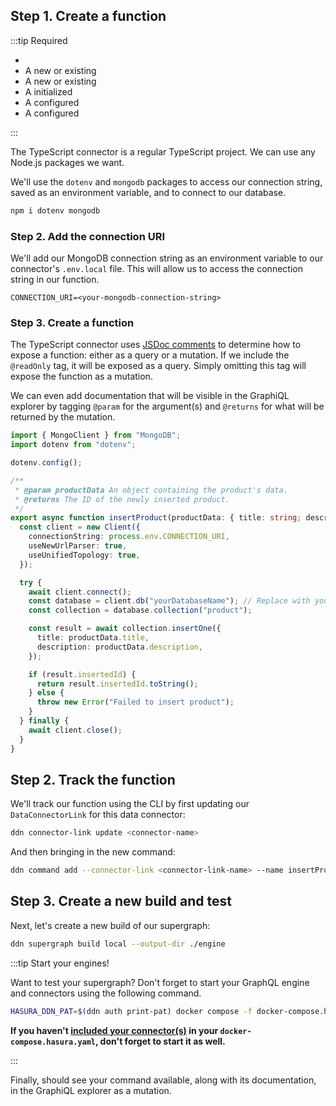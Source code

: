 
## Step 1. Create a function

:::tip Required

- <BaseUrlLink to="/getting-started/prerequisites" text="The DDN CLI, VS Code extension, and Docker installed" />
- A new or existing <BaseUrlLink to="/getting-started/init-supergraph" text="supergraph" />
- A new or existing <BaseUrlLink to="/getting-started/init-subgraph" text="subgraph" />
- A <BaseUrlLink to="/getting-started/build/connect-to-data/connect-a-source" text="MongoDB connector"/> initialized
- A <BaseUrlLink to="/getting-started/build/connect-to-data/create-source-metadata" text="DataConnectorLink"/>
  configured
- A <BaseUrlLink to="/getting-started/build/connect-to-data/integrate-business-logic" text="TypeScript connector"/>
  configured

:::

The TypeScript connector is a regular TypeScript project. We can use any Node.js packages we want.

We'll use the `dotenv` and `mongodb` packages to access our connection string, saved as an environment variable, and to
connect to our database.

```bash title="From the my_subgraph/connector/my_mongo directory, run:"
npm i dotenv mongodb
```

### Step 2. Add the connection URI

We'll add our MongoDB connection string as an environment variable to our connector's `.env.local` file. This will allow
us to access the connection string in our function.

```env title="my_subgraph/connectors/my_mongo/.env.local"
CONNECTION_URI=<your-mongodb-connection-string>
```

### Step 3. Create a function

The TypeScript connector uses [JSDoc comments](https://jsdoc.app/) to determine how to expose a function: either as a
query or a mutation. If we include the `@readOnly` tag, it will be exposed as a query. Simply omitting this tag will
expose the function as a mutation.

We can even add documentation that will be visible in the GraphiQL explorer by tagging `@param` for the argument(s) and
`@returns` for what will be returned by the mutation.

```ts title="my_subgraph/connectors/my_ts/functions.ts"
import { MongoClient } from "MongoDB";
import dotenv from "dotenv";

dotenv.config();

/**
 * @param productData An object containing the product's data.
 * @returns The ID of the newly inserted product.
 */
export async function insertProduct(productData: { title: string; description: string }): Promise<string> {
  const client = new Client({
    connectionString: process.env.CONNECTION_URI,
    useNewUrlParser: true,
    useUnifiedTopology: true,
  });

  try {
    await client.connect();
    const database = client.db("yourDatabaseName"); // Replace with your database name
    const collection = database.collection("product");

    const result = await collection.insertOne({
      title: productData.title,
      description: productData.description,
    });

    if (result.insertedId) {
      return result.insertedId.toString();
    } else {
      throw new Error("Failed to insert product");
    }
  } finally {
    await client.close();
  }
}
```

## Step 2. Track the function

We'll track our function using the CLI by first updating our `DataConnectorLink` for this data connector:

```bash
ddn connector-link update <connector-name>
```

And then bringing in the new command:

```bash
ddn command add --connector-link <connector-link-name> --name insertProduct
```

## Step 3. Create a new build and test

Next, let's create a new build of our supergraph:

```bash
ddn supergraph build local --output-dir ./engine
```

:::tip Start your engines!

Want to test your supergraph? Don't forget to start your GraphQL engine and connectors using the following command.

```bash title="From the root of your project, run:"
HASURA_DDN_PAT=$(ddn auth print-pat) docker compose -f docker-compose.hasura.yaml watch
```

**If you haven't [included your connector(s)](/getting-started/build/01-init-supergraph.mdx) in your
`docker-compose.hasura.yaml`, don't forget to start it as well.**

:::

Finally, should see your command available, along with its documentation, in the GraphiQL explorer as a mutation.

<!-- TODO: Add screenshot of console -->
